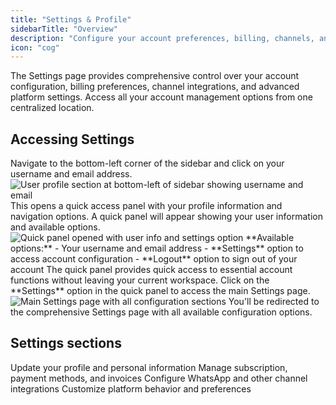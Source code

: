 ```yaml
---
title: "Settings & Profile"
sidebarTitle: "Overview"
description: "Configure your account preferences, billing, channels, and advanced platform settings"
icon: "cog"
---
```


The Settings page provides comprehensive control over your account configuration, billing preferences, channel integrations, and advanced platform settings. Access all your account management options from one centralized location.

## Accessing Settings

<Steps>
<Step title="Click on your user profile">
  Navigate to the bottom-left corner of the sidebar and click on your username and email address.
  
  <Frame>
  <img src="/images/dashboard/account/step-1-access-settings.png" alt="User profile section at bottom-left of sidebar showing username and email" />
  </Frame>
  
  <Check>
  This opens a quick access panel with your profile information and navigation options.
  </Check>
</Step>

<Step title="Open the quick panel">
  A quick panel will appear showing your user information and available options.
  <Frame>
    <img
      src="/images/dashboard/account/step-2-click-on-settings.png"
      alt="Quick panel opened with user info and settings option"
    />
  </Frame>
  **Available options:**
  - Your username and email address
  - **Settings** option to access account configuration
  - **Logout** option to sign out of your account
  
  <Info>
    The quick panel provides quick access to essential account functions without
    leaving your current workspace.
  </Info>
</Step>

<Step title="Navigate to Settings">
  Click on the **Settings** option in the quick panel to access the main Settings page.
  
  <Frame>
  <img src="/images/dashboard/account/step-3-account-settings.png" alt="Main Settings page with all configuration sections" />
  </Frame>
  
  <Check>
  You'll be redirected to the comprehensive Settings page with all available configuration options.
  </Check>
</Step>
</Steps>

## Settings sections

<CardGroup cols={2}>
  <Card title="General Settings" icon="user" href="/platform-fundamentals/platform-tour/settings/general">
    Update your profile and personal information
  </Card>

  <Card title="Billing Settings" icon="credit-card" href="/platform-fundamentals/platform-tour/settings/billing">
    Manage subscription, payment methods, and invoices
  </Card>

  <Card title="Channel Settings" icon="plug" href="/platform-fundamentals/platform-tour/settings/channels">
    Configure WhatsApp and other channel integrations
  </Card>

  <Card title="Advanced Settings" icon="sliders" href="/platform-fundamentals/platform-tour/settings/advanced">
    Customize platform behavior and preferences
  </Card>
</CardGroup>
